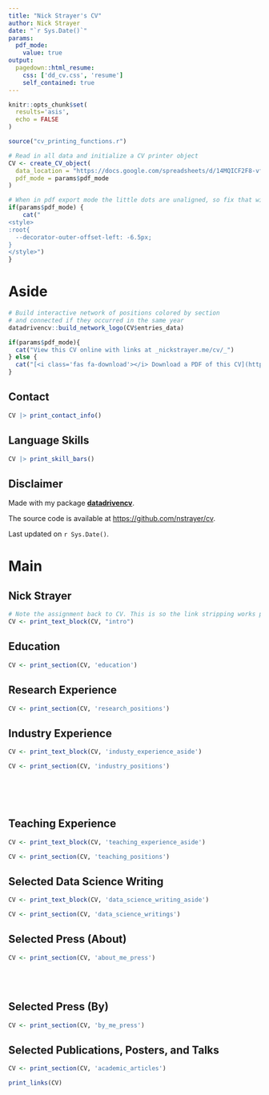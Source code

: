 ```yaml
---
title: "Nick Strayer's CV"
author: Nick Strayer
date: "`r Sys.Date()`"
params:
  pdf_mode:
    value: true
output:
  pagedown::html_resume:
    css: ['dd_cv.css', 'resume']
    self_contained: true
---
```


```r
knitr::opts_chunk$set(
  results='asis', 
  echo = FALSE
)

source("cv_printing_functions.r")

# Read in all data and initialize a CV printer object
CV <- create_CV_object(
  data_location = "https://docs.google.com/spreadsheets/d/14MQICF2F8-vf8CKPF1m4lyGKO6_thG-4aSwat1e2TWc",  
  pdf_mode = params$pdf_mode
)

```


```r
# When in pdf export mode the little dots are unaligned, so fix that with some conditional CSS.
if(params$pdf_mode) {
    cat("
<style>
:root{
  --decorator-outer-offset-left: -6.5px;
}
</style>")
}
```


Aside
================================================================================

```r
# Build interactive network of positions colored by section
# and connected if they occurred in the same year
datadrivencv::build_network_logo(CV$entries_data)
```


```r
if(params$pdf_mode){
  cat("View this CV online with links at _nickstrayer.me/cv/_")
} else {
  cat("[<i class='fas fa-download'></i> Download a PDF of this CV](https://github.com/nstrayer/cv/raw/master/strayer_cv.pdf)")
}
```

Contact {#contact}
--------------------------------------------------------------------------------

```r
CV |> print_contact_info()
```



Language Skills {#skills}
--------------------------------------------------------------------------------

```r
CV |> print_skill_bars()
```



Disclaimer {#disclaimer}
--------------------------------------------------------------------------------

Made with my package [**datadrivencv**](https://nickstrayer.me/datadrivencv). 

The source code is available at [https://github.com/nstrayer/cv](https://github.com/nstrayer/cv).

Last updated on `r Sys.Date()`.



Main
================================================================================

Nick Strayer {#title}
--------------------------------------------------------------------------------

```r
# Note the assignment back to CV. This is so the link stripping works properly in PDF mode
CV <- print_text_block(CV, "intro") 
```



Education {data-icon=graduation-cap data-concise=true}
--------------------------------------------------------------------------------

```r
CV <- print_section(CV, 'education')
```



Research Experience {data-icon=laptop}
--------------------------------------------------------------------------------

```r
CV <- print_section(CV, 'research_positions')
```



Industry Experience {data-icon=suitcase}
--------------------------------------------------------------------------------

::: aside
```r
CV <- print_text_block(CV, 'industy_experience_aside')
```
:::

```r
CV <- print_section(CV, 'industry_positions')
```

<!-- These breaks just force a new page so section doesnt get cut off -->
<br>
<br>
<br>

Teaching Experience {data-icon=chalkboard-teacher}
--------------------------------------------------------------------------------

::: aside
```r
CV <- print_text_block(CV, 'teaching_experience_aside')
```
:::

```r
CV <- print_section(CV, 'teaching_positions')
```



Selected Data Science Writing {data-icon=chart-line}
--------------------------------------------------------------------------------

::: aside
```r
CV <- print_text_block(CV, 'data_science_writing_aside')
```
:::

```r
CV <- print_section(CV, 'data_science_writings')
```



Selected Press (About)  {data-icon=newspaper}
--------------------------------------------------------------------------------

```r
CV <- print_section(CV, 'about_me_press')
```


<br>
<br>


Selected Press (By)  {data-icon=newspaper}
--------------------------------------------------------------------------------

```r
CV <- print_section(CV, 'by_me_press')
```



Selected Publications, Posters, and Talks {data-icon=book}
--------------------------------------------------------------------------------

```r
CV <- print_section(CV, 'academic_articles')
```



```r
print_links(CV)
```

